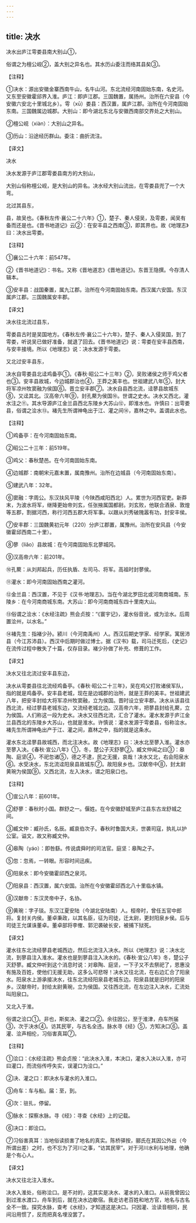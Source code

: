 ```yaml
---
---
---
```

title: 决水
---





决水出庐江雩娄县南大别山①，


俗谓之为檀公岘②，盖大别之异名也。其水历山委注而络其县矣③。


【注释】


①决水：源出安徽金寨西南牛山，名牛山河。东北流经河南固始东南，名史河。又东至安徽霍邱界入淮。庐江：即庐江郡。三国魏置，属扬州。治所在六安县（今安徽六安北十里城北乡）。雩（xū）娄县：西汉置，属庐江郡。治所在今河南固始东南。三国魏属边城郡。大别山：即今湖北东北与安徽西南部交界处之大别山。


②檀公岘（xiàn）：大别山之异名。


③历山：沿途经历群山。委注：曲折流注。


【译文】


决水


决水发源于庐江郡雩娄县南方的大别山，


大别山俗称檀公岘，是大别山的异名。决水经大别山流出，在雩娄县兜了一个大弯。


北过其县东，


县，故吴也。《春秋左传·襄公二十六年》①，楚子、秦人侵吴，及雩娄，闻吴有备而还是也。《晋书地道记》云②：在安丰县之西南③，即其界也。故《地理志》曰：决水出雩娄。


【注释】


①襄公二十六年：前547年。


②《晋书地道记》：书名。又称《晋地道志》《晋地道记》。东晋王隐撰。今存清人辑本。


③安丰县：战国秦置，属九江郡。治所在今河南固始东南。西汉属六安国。东汉属庐江郡。三国魏属安丰郡。


【译文】


决水往北流过县东，


雩娄县古时是吴国地方。《春秋左传·襄公二十六年》，楚子、秦人入侵吴国，到了雩娄，听说吴已做好准备，就退了回去。《晋书地道记》说：雩娄在安丰县西南，与安丰接境。所以《地理志》说：决水发源于雩娄。


又北过安丰县东，


决水自雩娄县北迳鸡备亭①。《春秋·昭公二十三年》②，吴败诸侯之师于鸡父者也③。安丰县故城，今边城郡治也④，王莽之美丰也。世祖建武八年⑤，封大将军凉州牧窦融为侯国⑥。晋立安丰郡⑦。决水自县西北流，迳蓼县故城东⑧，又迳其北。汉高帝六年⑨，封孔藂为侯国⑩。世谓之史水。决水又西北，灌水注之⑪。其水导源庐江金兰县西北东陵乡大苏山⑫，即淮水也。许慎曰：出雩娄县，俗谓之浍水⑬。褚先生所谓神龟出于江、灌之间⑭，嘉林之中。盖谓此水也。


【注释】


①鸡备亭：在今河南固始东南。


②昭公二十三年：前519年。


③鸡父：春秋楚邑。在今河南固始东南。


④边城郡：南朝宋元嘉末置，属南豫州。治所在边城县（今河南固始东南）。


⑤建武八年：32年。


⑥窦融：字周公。东汉扶风平陵（今陕西咸阳西北）人。累世为河西官吏。新莽末，为波水将军，继降更始帝刘玄，任张掖属国都尉。刘玄败，他联合酒泉、敦煌等五郡，割据河西，称行河西五郡大将军事。以跟从刘秀破隗嚣有功，封安丰侯。


⑦安丰郡：三国魏黄初元年（220）分庐江郡置，属豫州。治所在安风县（今安徽霍邱西南二十里）。


⑧蓼（liǎo）县故城：在今河南固始东北蓼城冈。


⑨汉高帝六年：前201年。


⑩孔藂：从刘邦起兵，历任执盾、左司马、将军。高祖时封蓼侯。


⑪灌水：即今河南固始西南之灌河。


⑫金兰县：西汉置，不见于《汉书·地理志》。当在今湖北罗田北或河南商城南。东陵乡：在今河南商城东南。大苏山：即今河南商城东四十里南大山。


⑬俗谓之浍水：《水经注疏》熊会贞按：“《寰宇记》，灌水俗音讹，或为浍水。后周置浍州，以水名。”


⑭褚先生：指褚少孙。颍川（今河南禹州）人。西汉后期史学家、经学家。寓居沛县（今江苏沛县）。西汉中后期时做过博士。据《汉书》载，司马迁死后，《史记》在流传过程中散失了十篇，仅存目录。褚少孙做了补充、修葺的工作。


【译文】


决水又往北流过安丰县东边，


决水从雩娄县往北流经鸡备亭。《春秋·昭公二十三年》，吴在鸡父打败诸侯军队，指的就是鸡备亭。安丰县老城，现在是边城郡的治所，就是王莽的美丰。世祖建武八年，把安丰封给大将军凉州牧窦融，立为侯国。晋时设立安丰郡。决水从该县往西北流，经过蓼县老城东边，又流经老城北边。汉高帝六年，把蓼县封给孔藂，立为侯国。人们称这一段为史水。决水又往西北流，汇合了灌水。灌水发源于庐江金兰县西北的东陵乡大苏山，也就是淮水。许慎说：灌水发源于雩娄县，俗称浍水。褚先生所谓神龟出产于江、灌之间，嘉林之中，指的就是这条水。


灌水东北迳蓼县故城西，而北注决水。故《地理志》曰：决水北至蓼入淮。灌水亦至蓼入决。《春秋·宣公八年》①，冬，楚公子灭舒蓼②。臧文仲闻之曰③：皋陶、庭坚④，不祀忽诸⑤，德之不逮，民之无援，哀哉！决水又北，右会阳泉水⑥。水受决水，东北流迳阳泉县故城东⑦。故阳泉乡也。汉献帝中⑧，封太尉黄琬为侯国⑨。又西北流，左入决水，谓之阳泉口也。


【注释】


①宣公八年：前601年。


②舒蓼：春秋时小国。群舒之一。偃姓。在今安徽舒城至庐江县东古龙舒城之间。


③臧文仲：臧孙氏，名辰。臧哀伯次子。春秋时鲁国大夫，世袭司寇，执礼以护公室。谥文，故又称臧文仲。


④皋陶（yáo）：即咎繇。传说虞舜时的司法官。庭坚：皋陶之子。


⑤忽：忽焉，一转眼。形容时间迅疾。


⑥阳泉水：即今安徽霍邱西之泉河。


⑦阳泉县：西汉置，属六安国。治所在今安徽霍邱西北八十里临水镇。


⑧汉献帝：东汉灵帝中子，名协。


⑨黄琬：字子琰。东汉江夏安陆（今湖北安陆南）人。桓帝时，曾任五官中郎将。复封关内侯。董卓秉政，以其名臣，征为司徒，迁太尉，更封阳泉乡侯。后与司徒王允谋诛董卓。董卓部将李傕、郭汜袭破长安，被捕下狱死。


【译文】


灌水往东北流经蓼县老城西边，然后北流注入决水。所以《地理志》说：决水北流，到蓼县注入淮水。灌水也是到蓼县注入决水的。《春秋·宣公八年》冬，楚公子灭舒蓼。臧文仲听到这个消息时说：对皋陶、庭坚，一下子又不去祭祀了，恩惠没有施及百姓，使他们无援无助，这多么可悲呀！决水又往北流，在右边汇合了阳泉水。阳泉水上游承接决水，往东北流经阳泉县老城东边。阳泉县就是旧时的阳泉乡。汉献帝时，封给太尉黄琬，立为侯国。又往西北流，在左边注入决水，汇流处叫阳泉口。


又北入于淮。


俗谓之浍口①。非也，斯矣决、灌之口②。余往因公，至于淮津，舟车所届③，次于决水④。访其民宰，与古名全违。脉水寻《经》⑤，方知决口⑥。盖灌、浍声相伦，习俗害真耳⑦。


【注释】


①浍口：《水经注疏》熊会贞按：“此决水入淮，本决口，灌水入决以入淮，亦可曰灌口，而流俗传呼失实，误灌口为浍口。”


②决、灌之口：即决水与灌水的入淮口。


③舟车：车与船。届：至，到。


④次：驻扎，停留。


⑤脉水：探察水脉。寻《经》：寻查《水经》上的记载。


⑥决口：即浍口。


⑦习俗害真耳：当地俗读损害了地名的真实。陈桥驿按，郦氏在其因公外出（今所谓出差）之时，也不忘为了河川之事，“访其民宰”。对于河川水利与地理，他确是个有心人。


【译文】


决水又往北注入淮水。


决水入淮处，俗称浍口。是不对的，这其实是决水、灌水的入淮口。从前我曾因公到过淮水渡口，舟车到后，就在决水边歇宿。我走访老百姓和地方官，地名与古名全不一致。探究水脉，查考《水经》，才知道这是决口。只因灌、浍读音相同，民间沿用惯了，反而把真名埋没罢了。